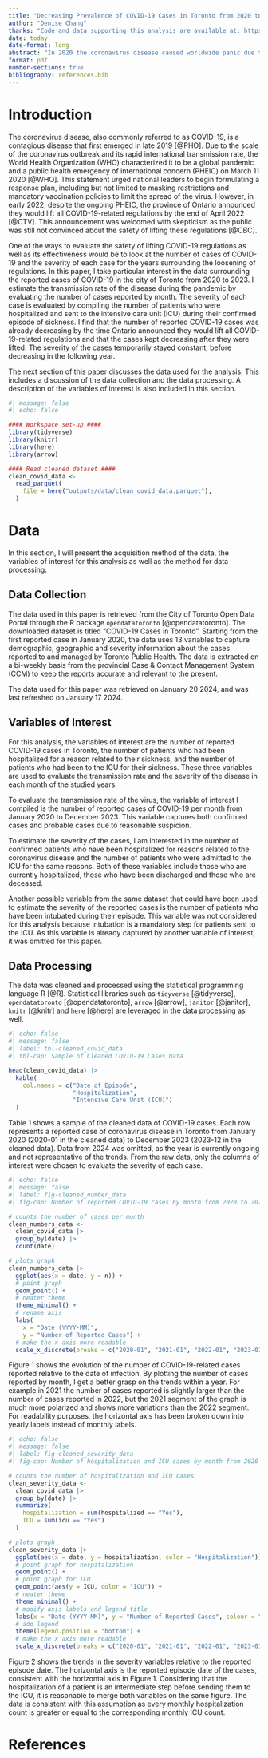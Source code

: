 ```yaml
---
title: "Decreasing Prevalence of COVID-19 Cases in Toronto from 2020 to 2023 Supports the Lifting of Related Regulations. "
author: "Denise Chang"
thanks: "Code and data supporting this analysis are available at: https://github.com/DeniseChang9/Covid-19_Cases.git "
date: today
date-format: long
abstract: "In 2020 the coronavirus disease caused worldwide panic due to its fast transmission rate and the health complications for its affected host. This study aims to investigate the trends in COVID-19 cases in the City of Toronto from 2020 to 2023, as well as the severity of each of these cases. Based on the exploration of the data, there is strong evidence to support the hypothesis that the coronavirus disease is not as relevant today as it was during the peak of the pandemic suggesting the safety of lifting related regulations. The results of this study are significant, as they impact the future directions of COVID-19 regulations for businesses, schools and governmental institutions."
format: pdf
number-sections: true
bibliography: references.bib
---
```


# Introduction
The coronavirus disease, also commonly referred to as COVID-19, is a contagious disease that first emerged in late 2019 [@PHO]. Due to the scale of the coronavirus outbreak and its rapid international transmission rate, the World Health Organization (WHO) characterized it to be a global pandemic and a public health emergency of international concern (PHEIC) on March 11 2020 [@WHO]. This statement urged national leaders to begin formulating a response plan, including but not limited to masking restrictions and mandatory vaccination policies to limit the spread of the virus. However, in early 2022, despite the ongoing PHEIC, the province of Ontario announced they would lift all COVID-19-related regulations by the end of April 2022 [@CTV]. This announcement was welcomed with skepticism as the public was still not convinced about the safety of lifting these regulations [@CBC].

One of the ways to evaluate the safety of lifting COVID-19 regulations as well as its effectiveness would be to look at the number of cases of COVID-19 and the severity of each case for the years surrounding the loosening of regulations. In this paper, I take particular interest in the data surrounding the reported cases of COVID-19 in the city of Toronto from 2020 to 2023. I estimate the transmission rate of the disease during the pandemic by evaluating the number of cases reported by month. The severity of each case is evaluated by compiling the number of patients who were hospitalized and sent to the intensive care unit (ICU) during their confirmed episode of sickness. I find that the number of reported COVID-19 cases was already decreasing by the time Ontario announced they would lift all COVID-19-related regulations and that the cases kept decreasing after they were lifted. The severity of the cases temporarily stayed constant, before decreasing in the following year.

The next section of this paper discusses the data used for the analysis. This includes a discussion of the data collection and the data processing. A description of the variables of interest is also included in this section.

```r
#| message: false
#| echo: false

#### Workspace set-up ####
library(tidyverse)
library(knitr)
library(here)
library(arrow)

#### Read cleaned dataset ####
clean_covid_data <-
  read_parquet(
    file = here("outputs/data/clean_covid_data.parquet"),
  )
```


# Data
In this section, I will present the acquisition method of the data, the variables of interest for this analysis as well as the method for data processing. 

## Data Collection
The data used in this paper is retrieved from the City of Toronto Open Data Portal through the R package `opendatatoronto` [@opendatatoronto]. The downloaded dataset is titled "COVID-19 Cases in Toronto". Starting from the first reported case in January 2020, the data uses 13 variables to capture demographic, geographic and severity information about the cases reported to and managed by Toronto Public Health. The data is extracted on a bi-weekly basis from the provincial Case & Contact Management System (CCM) to keep the reports accurate and relevant to the present.

The data used for this paper was retrieved on January 20 2024, and was last refreshed on January 17 2024. 

## Variables of Interest
For this analysis, the variables of interest are the number of reported COVID-19 cases in Toronto, the number of patients who had been hospitalized for a reason related to their sickness, and the number of patients who had been to the ICU for their sickness. These three variables are used to evaluate the transmission rate and the severity of the disease in each month of the studied years. 

To evaluate the transmission rate of the virus, the variable of interest I compiled is the number of reported cases of COVID-19 per month from January 2020 to December 2023. This variable captures both confirmed cases and probable cases due to reasonable suspicion. 

To estimate the severity of the cases, I am interested in the number of confirmed patients who have been hospitalized for reasons related to the coronavirus disease and the number of patients who were admitted to the ICU for the same reasons. Both of these variables include those who are currently hospitalized, those who have been discharged and those who are deceased. 

Another possible variable from the same dataset that could have been used to estimate the severity of the reported cases is the number of patients who have been intubated during their episode. This variable was not considered for this analysis because intubation is a mandatory step for patients sent to the ICU. As this variable is already captured by another variable of interest, it was omitted for this paper.  

## Data Processing
The data was cleaned and processed using the statistical programming language R [@R]. Statistical libraries such as `tidyverse` [@tidyverse], `opendatatoronto` [@opendatatoronto], `arrow` [@arrow], `janitor` [@janitor], `knitr` [@knitr] and `here` [@here] are leveraged in the data processing as well. 

```r
#| echo: false
#| message: false
#| label: tbl-cleaned_covid_data
#| tbl-cap: Sample of Cleaned COVID-19 Cases Data

head(clean_covid_data) |>
  kable(
    col.names = c("Date of Episode", 
                  "Hospitalization", 
                  "Intensive Care Unit (ICU)")
  )
```

Table 1 shows a sample of the cleaned data of COVID-19 cases. Each row represents a reported case of coronavirus disease in Toronto from January 2020 (2020-01 in the cleaned data) to December 2023 (2023-12 in the cleaned data). Data from 2024 was omitted, as the year is currently ongoing and not representative of the trends. From the raw data, only the columns of interest were chosen to evaluate the severity of each case. 

\newpage

```r
#| echo: false
#| message: false
#| label: fig-cleaned_number_data
#| fig-cap: Number of reported COVID-19 cases by month from 2020 to 2023 in Toronto

# counts the number of cases per month
clean_numbers_data <-
  clean_covid_data |>
  group_by(date) |>
  count(date)

# plots graph
clean_numbers_data |>
  ggplot(aes(x = date, y = n)) +
  # point graph
  geom_point() +
  # neater theme
  theme_minimal() +
  # rename axis
  labs(
    x = "Date (YYYY-MM)", 
    y = "Number of Reported Cases") +
  # make the x axis more readable
  scale_x_discrete(breaks = c("2020-01", "2021-01", "2022-01", "2023-01"))

```
Figure 1 shows the evolution of the number of COVID-19-related cases reported relative to the date of infection. By plotting the number of cases reported by month, I get a better grasp on the trends within a year. For example in 2021 the number of cases reported is slightly larger than the number of cases reported in 2022, but the 2021 segment of the graph is much more polarized and shows more variations than the 2022 segment. For readability purposes, the horizontal axis has been broken down into yearly labels instead of monthly labels.

\newpage

```r
#| echo: false
#| message: false
#| label: fig-cleaned_severity_data
#| fig-cap: Number of hospitalization and ICU cases by month from 2020 to 2023 related to COVID-19 in Toronto

# counts the number of hospitalization and ICU cases
clean_severity_data <-
  clean_covid_data |>
  group_by(date) |>
  summarize(
    hospitalization = sum(hospitalized == "Yes"),
    ICU = sum(icu == "Yes")
  )

# plots graph
clean_severity_data |>
  ggplot(aes(x = date, y = hospitalization, color = "Hospitalization")) +
  # point graph for hospitalization
  geom_point() +
  # point graph for ICU
  geom_point(aes(y = ICU, color = "ICU")) +
  # neater theme
  theme_minimal() +
  # modify axis labels and legend title
  labs(x = "Date (YYYY-MM)", y = "Number of Reported Cases", colour = "Severity Variable") + 
  # add legend
  theme(legend.position = "bottom") +
  # make the x axis more readable
  scale_x_discrete(breaks = c("2020-01", "2021-01", "2022-01", "2023-01"))
```

Figure 2 shows the trends in the severity variables relative to the reported episode date. The horizontal axis is the reported episode date of the cases, consistent with the horizontal axis in Figure 1. Considering that the hospitalization of a patient is an intermediate step before sending them to the ICU, it is reasonable to merge both variables on the same figure. The data is consistent with this assumption as every monthly hospitalization count is greater or equal to the corresponding monthly ICU count. 

\newpage
# References
